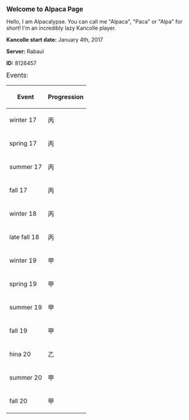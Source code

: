 '''<big>Welcome to Alpaca Page</big>'''

Hello, I am Alpacalypse. You can call me "Alpaca", "Paca" or "Alpa" for short! I'm an incredibly lazy Kancolle player. 

'''Kancolle start date:''' January 4th, 2017

'''Server:''' Rabaul 

'''ID:''' 8126457

<big>Events:</big>
{| class="wikitable"
|- 
!Event 
!colspan="7"|Progression
|-
| winter 17 || 丙 || - || - ||  ||  ||  ||  
|-
| spring 17 || 丙 || 丙 || - || - || - ||  ||    
|-
| summer 17 || 丙 || 丙 || 丙 || - || - || - || 
|-
| fall 17 || 丙 || 丙 || 丙 || 丙 ||  ||  ||  
|-
| winter 18 || 丙 || 丙 || 乙 || 丙 || 丁 || 丁 || 丁 
|-
| late fall 18 || 丙 || 丁 || 丙 || 丁 || 丁 ||  ||  
|-
| winter 19 || 甲 || 乙 || 丙 ||  ||  ||  ||   
|-
| spring 19 || 甲 || 丙 || 乙 || 丁 || 丙 ||  ||  
|-
| summer 19 || 甲 || 乙 || 乙 ||  ||  ||  ||  
|-
| fall 19 || 甲 || 甲 || 甲 || 丙 || 丙 || 丙 ||   
|-
| hina 20 || 乙 ||  ||  ||  ||  ||  ||  
|-
| summer 20 || 甲 || 甲 || 甲 || 乙 || 甲 || 甲 || 丙 
|-
| fall 20 || 甲 || 甲 || 甲 || 乙 ||  ||  ||  
|}